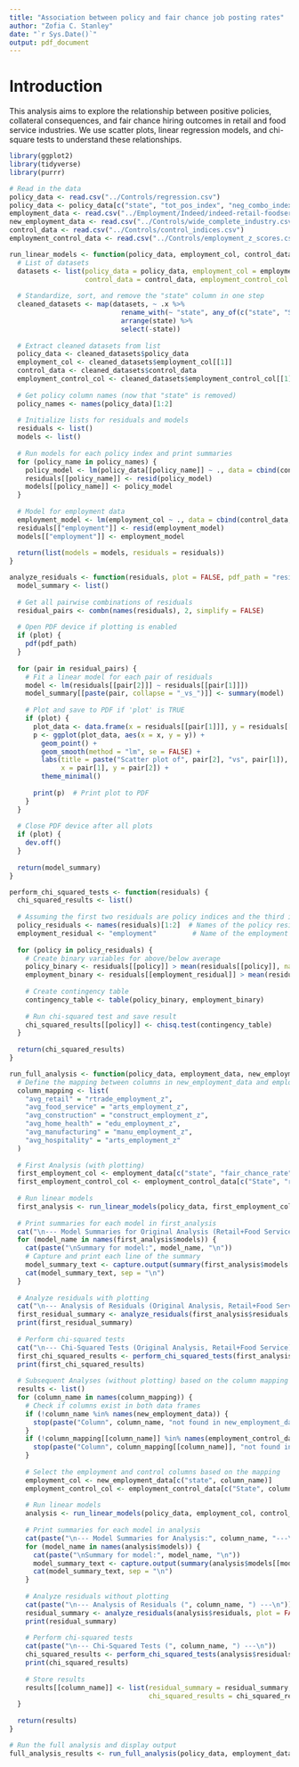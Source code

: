 ```yaml
---
title: "Association between policy and fair chance job posting rates"
author: "Zofia C. Stanley"
date: "`r Sys.Date()`"
output: pdf_document
---
```


# Introduction
This analysis aims to explore the relationship between positive policies, collateral consequences, and fair chance hiring outcomes in retail and food service industries. We use scatter plots, linear regression models, and chi-square tests to understand these relationships.

```r
library(ggplot2)
library(tidyverse)
library(purrr)

# Read in the data
policy_data <- read.csv("../Controls/regression.csv")
policy_data <- policy_data[c("state", "tot_pos_index", "neg_combo_index")]
employment_data <- read.csv("../Employment/Indeed/indeed-retail-foodservice-fairchance.csv")
new_employment_data <- read.csv("../Controls/wide_complete_industry.csv")
control_data <- read.csv("../Controls/control_indices.csv")
employment_control_data <- read.csv("../Controls/employment_z_scores.csv")
```


```r

run_linear_models <- function(policy_data, employment_col, control_data, employment_control_col) {
  # List of datasets
  datasets <- list(policy_data = policy_data, employment_col = employment_col,
                   control_data = control_data, employment_control_col = employment_control_col)
  
  # Standardize, sort, and remove the "state" column in one step
  cleaned_datasets <- map(datasets, ~ .x %>%
                            rename_with(~ "state", any_of(c("state", "State"))) %>%
                            arrange(state) %>%
                            select(-state))
  
  # Extract cleaned datasets from list
  policy_data <- cleaned_datasets$policy_data
  employment_col <- cleaned_datasets$employment_col[[1]]
  control_data <- cleaned_datasets$control_data
  employment_control_col <- cleaned_datasets$employment_control_col[[1]]
  
  # Get policy column names (now that "state" is removed)
  policy_names <- names(policy_data)[1:2]
  
  # Initialize lists for residuals and models
  residuals <- list()
  models <- list()
  
  # Run models for each policy index and print summaries
  for (policy_name in policy_names) {
    policy_model <- lm(policy_data[[policy_name]] ~ ., data = cbind(control_data, employment_control_col))
    residuals[[policy_name]] <- resid(policy_model)
    models[[policy_name]] <- policy_model
  }
  
  # Model for employment data
  employment_model <- lm(employment_col ~ ., data = cbind(control_data, employment_control_col))
  residuals[["employment"]] <- resid(employment_model)
  models[["employment"]] <- employment_model
  
  return(list(models = models, residuals = residuals))
}


```

```r
analyze_residuals <- function(residuals, plot = FALSE, pdf_path = "residual_plots.pdf") {
  model_summary <- list()
  
  # Get all pairwise combinations of residuals
  residual_pairs <- combn(names(residuals), 2, simplify = FALSE)
  
  # Open PDF device if plotting is enabled
  if (plot) {
    pdf(pdf_path)
  }
  
  for (pair in residual_pairs) {
    # Fit a linear model for each pair of residuals
    model <- lm(residuals[[pair[2]]] ~ residuals[[pair[1]]])
    model_summary[[paste(pair, collapse = "_vs_")]] <- summary(model)
    
    # Plot and save to PDF if 'plot' is TRUE
    if (plot) {
      plot_data <- data.frame(x = residuals[[pair[1]]], y = residuals[[pair[2]]])
      p <- ggplot(plot_data, aes(x = x, y = y)) +
        geom_point() +
        geom_smooth(method = "lm", se = FALSE) +
        labs(title = paste("Scatter plot of", pair[2], "vs", pair[1]),
             x = pair[1], y = pair[2]) +
        theme_minimal()
      
      print(p)  # Print plot to PDF
    }
  }
  
  # Close PDF device after all plots
  if (plot) {
    dev.off()
  }
  
  return(model_summary)
}
```

```r
perform_chi_squared_tests <- function(residuals) {
  chi_squared_results <- list()
  
  # Assuming the first two residuals are policy indices and the third is employment
  policy_residuals <- names(residuals)[1:2]  # Names of the policy residuals
  employment_residual <- "employment"         # Name of the employment residual
  
  for (policy in policy_residuals) {
    # Create binary variables for above/below average
    policy_binary <- residuals[[policy]] > mean(residuals[[policy]], na.rm = TRUE)
    employment_binary <- residuals[[employment_residual]] > mean(residuals[[employment_residual]], na.rm = TRUE)
    
    # Create contingency table
    contingency_table <- table(policy_binary, employment_binary)
    
    # Run chi-squared test and save result
    chi_squared_results[[policy]] <- chisq.test(contingency_table)
  }
  
  return(chi_squared_results)
}

```

```r

run_full_analysis <- function(policy_data, employment_data, new_employment_data, control_data, employment_control_data) {
  # Define the mapping between columns in new_employment_data and employment_control_data
  column_mapping <- list(
    "avg_retail" = "rtrade_employment_z",
    "avg_food_service" = "arts_employment_z",
    "avg_construction" = "construct_employment_z",
    "avg_home_health" = "edu_employment_z",
    "avg_manufacturing" = "manu_employment_z",
    "avg_hospitality" = "arts_employment_z"
  )
  
  # First Analysis (with plotting)
  first_employment_col <- employment_data[c("state", "fair_chance_rate")]
  first_employment_control_col <- employment_control_data[c("State", "rtrade_employment_z")]
  
  # Run linear models
  first_analysis <- run_linear_models(policy_data, first_employment_col, control_data, first_employment_control_col)
  
  # Print summaries for each model in first_analysis
  cat("\n--- Model Summaries for Original Analysis (Retail+Food Service) ---\n")
  for (model_name in names(first_analysis$models)) {
    cat(paste("\nSummary for model:", model_name, "\n"))
    # Capture and print each line of the summary
    model_summary_text <- capture.output(summary(first_analysis$models[[model_name]]))
    cat(model_summary_text, sep = "\n")
  }
  
  # Analyze residuals with plotting
  cat("\n--- Analysis of Residuals (Original Analysis, Retail+Food Service) ---\n")
  first_residual_summary <- analyze_residuals(first_analysis$residuals, plot = TRUE, pdf_path = "residual_plots_august_retail_foodservice.pdf")
  print(first_residual_summary)
  
  # Perform chi-squared tests
  cat("\n--- Chi-Squared Tests (Original Analysis, Retail+Food Service) ---\n")
  first_chi_squared_results <- perform_chi_squared_tests(first_analysis$residuals)
  print(first_chi_squared_results)
  
  # Subsequent Analyses (without plotting) based on the column mapping
  results <- list()
  for (column_name in names(column_mapping)) {
    # Check if columns exist in both data frames
    if (!column_name %in% names(new_employment_data)) {
      stop(paste("Column", column_name, "not found in new_employment_data"))
    }
    if (!column_mapping[[column_name]] %in% names(employment_control_data)) {
      stop(paste("Column", column_mapping[[column_name]], "not found in employment_control_data"))
    }
    
    # Select the employment and control columns based on the mapping
    employment_col <- new_employment_data[c("state", column_name)]
    employment_control_col <- employment_control_data[c("State", column_mapping[[column_name]])]
    
    # Run linear models
    analysis <- run_linear_models(policy_data, employment_col, control_data, employment_control_col)
    
    # Print summaries for each model in analysis
    cat(paste("\n--- Model Summaries for Analysis:", column_name, "---\n"))
    for (model_name in names(analysis$models)) {
      cat(paste("\nSummary for model:", model_name, "\n"))
      model_summary_text <- capture.output(summary(analysis$models[[model_name]]))
      cat(model_summary_text, sep = "\n")
    }
    
    # Analyze residuals without plotting
    cat(paste("\n--- Analysis of Residuals (", column_name, ") ---\n"))
    residual_summary <- analyze_residuals(analysis$residuals, plot = FALSE)
    print(residual_summary)
    
    # Perform chi-squared tests
    cat(paste("\n--- Chi-Squared Tests (", column_name, ") ---\n"))
    chi_squared_results <- perform_chi_squared_tests(analysis$residuals)
    print(chi_squared_results)
    
    # Store results
    results[[column_name]] <- list(residual_summary = residual_summary,
                                   chi_squared_results = chi_squared_results)
  }
  
  return(results)
}


```

```r

# Run the full analysis and display output
full_analysis_results <- run_full_analysis(policy_data, employment_data, new_employment_data, control_data, employment_control_data)

```
